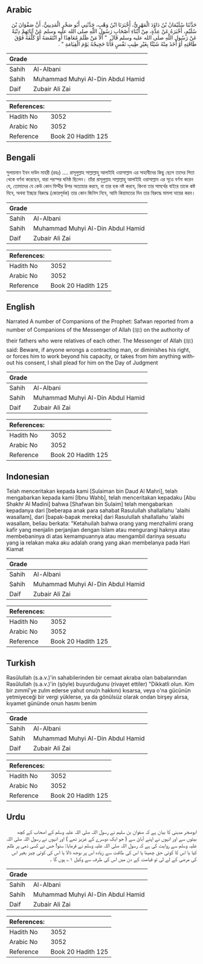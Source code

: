 ## Arabic


<div dir="rtl" lang="ar" style={{fontSize:'larger',backgroundColor:'#f8f9fa',padding:20}}>
حَدَّثَنَا سُلَيْمَانُ بْنُ دَاوُدَ الْمَهْرِيُّ، أَخْبَرَنَا ابْنُ وَهْبٍ، حَدَّثَنِي أَبُو صَخْرٍ الْمَدِينِيُّ، أَنَّ صَفْوَانَ بْنَ سُلَيْمٍ، أَخْبَرَهُ عَنْ عِدَّةٍ، مِنْ أَبْنَاءِ أَصْحَابِ رَسُولِ اللَّهِ صلى الله عليه وسلم عَنْ آبَائِهِمْ دِنْيَةً عَنْ رَسُولِ اللَّهِ صلى الله عليه وسلم قَالَ ‏ "‏ أَلاَ مَنْ ظَلَمَ مُعَاهِدًا أَوِ انْتَقَصَهُ أَوْ كَلَّفَهُ فَوْقَ طَاقَتِهِ أَوْ أَخَذَ مِنْهُ شَيْئًا بِغَيْرِ طِيبِ نَفْسٍ فَأَنَا حَجِيجُهُ يَوْمَ الْقِيَامَةِ ‏"‏ ‏.‏
</div>
<div style={{backgroundColor:'#f8f9fa',padding:20, marginBottom: 10}}><table> <thead> <tr> <th>Grade</th> <th></th> </tr> </thead> <tbody> <tr><td>Sahih</td><td>Al-Albani</td></tr><tr><td>Sahih</td><td>Muhammad Muhyi Al-Din Abdul Hamid</td></tr><tr><td>Daif</td><td>Zubair Ali Zai</td></tr></tbody></table><table> <thead> <tr> <th>References:</th> <th></th> </tr> </thead> <tbody><tr><td>Hadith No</td><td>3052</td></tr><tr><td>Arabic No</td><td>3052</td></tr><tr><td>Reference</td><td>Book 20 Hadith 125</td></tr></tbody></table></div>

## Bengali


<div dir="ltr" lang="bn" style={{fontSize:'larger',backgroundColor:'#f8f9fa',padding:20}}>
সুলায়মান ইবন দাউদ মাহরী (রহঃ) .... রাসূলুল্লাহ সাল্লাল্লাহু আলাইহি ওয়াসাল্লাম এর সাহাবীদের কিছু ছেলে তাদের পিতা থেকে বর্ণনা করেছেন, যারা পরস্পর ঘনিষ্ঠ ছিলেন। তাঁরা রাসূলুল্লাহ সাল্লাল্লাহু আলাইহি ওয়াসাল্লাম এর সূত্রে বর্ণনা করেন যে, তোমাদের যে কেউ কোন যিম্মীর উপর অত্যাচার করবে, বা তার হক নষ্ট করবে, কিংবা তার সামর্থের বাইরে তাকে কষ্ট দিবে, অথবা ইচ্ছার বিরুদ্ধে (জোরপূর্বক) তার কোন জিনিস নিবে, আমি কিয়ামতের দিন তার বিরুদ্ধে মামলা দায়ের করব।
</div>
<div style={{backgroundColor:'#f8f9fa',padding:20, marginBottom: 10}}><table> <thead> <tr> <th>Grade</th> <th></th> </tr> </thead> <tbody> <tr><td>Sahih</td><td>Al-Albani</td></tr><tr><td>Sahih</td><td>Muhammad Muhyi Al-Din Abdul Hamid</td></tr><tr><td>Daif</td><td>Zubair Ali Zai</td></tr></tbody></table><table> <thead> <tr> <th>References:</th> <th></th> </tr> </thead> <tbody><tr><td>Hadith No</td><td>3052</td></tr><tr><td>Arabic No</td><td>3052</td></tr><tr><td>Reference</td><td>Book 20 Hadith 125</td></tr></tbody></table></div>

## English


<div dir="ltr" lang="en" style={{fontSize:'larger',backgroundColor:'#f8f9fa',padding:20}}>
Narrated A number of Companions of the Prophet: Safwan reported from a number of Companions of the Messenger of Allah (ﷺ) on the authority of their fathers who were relatives of each other. The Messenger of Allah (ﷺ) said: Beware, if anyone wrongs a contracting man, or diminishes his right, or forces him to work beyond his capacity, or takes from him anything without his consent, I shall plead for him on the Day of Judgment
</div>
<div style={{backgroundColor:'#f8f9fa',padding:20, marginBottom: 10}}><table> <thead> <tr> <th>Grade</th> <th></th> </tr> </thead> <tbody> <tr><td>Sahih</td><td>Al-Albani</td></tr><tr><td>Sahih</td><td>Muhammad Muhyi Al-Din Abdul Hamid</td></tr><tr><td>Daif</td><td>Zubair Ali Zai</td></tr></tbody></table><table> <thead> <tr> <th>References:</th> <th></th> </tr> </thead> <tbody><tr><td>Hadith No</td><td>3052</td></tr><tr><td>Arabic No</td><td>3052</td></tr><tr><td>Reference</td><td>Book 20 Hadith 125</td></tr></tbody></table></div>

## Indonesian


<div dir="ltr" lang="id" style={{fontSize:'larger',backgroundColor:'#f8f9fa',padding:20}}>
Telah menceritakan kepada kami [Sulaiman bin Daud Al Mahri], telah mengabarkan kepada kami [Ibnu Wahb], telah menceritakan kepadaku [Abu Shakhr Al Madini] bahwa [Shafwan bin Sulaim] telah mengabarkan kepadanya dari [beberapa anak para sahabat Rasulullah shallallahu 'alaihi wasallam], dari [bapak-bapak mereka] dari Rasulullah shallallahu 'alaihi wasallam, beliau berkata: "Ketahuilah bahwa orang yang menzhalimi orang kafir yang menjalin perjanjian dengan Islam atau mengurangi haknya atau membebaninya di atas kemampuannya atau mengambil darinya sesuatu yang ia relakan maka aku adalah orang yang akan membelanya pada Hari Kiamat
</div>
<div style={{backgroundColor:'#f8f9fa',padding:20, marginBottom: 10}}><table> <thead> <tr> <th>Grade</th> <th></th> </tr> </thead> <tbody> <tr><td>Sahih</td><td>Al-Albani</td></tr><tr><td>Sahih</td><td>Muhammad Muhyi Al-Din Abdul Hamid</td></tr><tr><td>Daif</td><td>Zubair Ali Zai</td></tr></tbody></table><table> <thead> <tr> <th>References:</th> <th></th> </tr> </thead> <tbody><tr><td>Hadith No</td><td>3052</td></tr><tr><td>Arabic No</td><td>3052</td></tr><tr><td>Reference</td><td>Book 20 Hadith 125</td></tr></tbody></table></div>

## Turkish


<div dir="ltr" lang="tr" style={{fontSize:'larger',backgroundColor:'#f8f9fa',padding:20}}>
Rasûlullah (s.a.v.)'in sahabilerinden bir cemaat akraba olan babalarından Rasûlullah (s.a.v.)'in (şöyle) buyurduğunu (rivayet ettiler) "Dikkatli olun. Kim bir zımmî'ye zulm ederse yahut onu(n hakkını) kısarsa, veya o'na gücünün yetmiyeceği bir vergi yüklerse, ya da gönülsüz olarak ondan birşey alırsa, kıyamet gününde onun hasmı benim
</div>
<div style={{backgroundColor:'#f8f9fa',padding:20, marginBottom: 10}}><table> <thead> <tr> <th>Grade</th> <th></th> </tr> </thead> <tbody> <tr><td>Sahih</td><td>Al-Albani</td></tr><tr><td>Sahih</td><td>Muhammad Muhyi Al-Din Abdul Hamid</td></tr><tr><td>Daif</td><td>Zubair Ali Zai</td></tr></tbody></table><table> <thead> <tr> <th>References:</th> <th></th> </tr> </thead> <tbody><tr><td>Hadith No</td><td>3052</td></tr><tr><td>Arabic No</td><td>3052</td></tr><tr><td>Reference</td><td>Book 20 Hadith 125</td></tr></tbody></table></div>

## Urdu


<div dir="rtl" lang="ur" style={{fontSize:'larger',backgroundColor:'#f8f9fa',padding:20}}>
ابوصخر مدینی کا بیان ہے کہ صفوان بن سلیم نے رسول اللہ صلی اللہ علیہ وسلم کے اصحاب کے کچھ بیٹوں سے اور انہوں نے اپنے آبائ سے ( جو ایک دوسرے کے عزیز تھے ) اور انہوں نے رسول اللہ صلی اللہ علیہ وسلم سے روایت کی ہے کہ رسول اللہ صلی اللہ علیہ وسلم نے فرمایا: سنو! جس نے کسی ذمی پر ظلم کیا یا اس کا کوئی حق چھینا یا اس کی طاقت سے زیادہ اس پر بوجھ ڈالا یا اس کی کوئی چیز بغیر اس کی مرضی کے لے لی تو قیامت کے دن میں اس کی طرف سے وکیل ۱؎ ہوں گا ۔
</div>
<div style={{backgroundColor:'#f8f9fa',padding:20, marginBottom: 10}}><table> <thead> <tr> <th>Grade</th> <th></th> </tr> </thead> <tbody> <tr><td>Sahih</td><td>Al-Albani</td></tr><tr><td>Sahih</td><td>Muhammad Muhyi Al-Din Abdul Hamid</td></tr><tr><td>Daif</td><td>Zubair Ali Zai</td></tr></tbody></table><table> <thead> <tr> <th>References:</th> <th></th> </tr> </thead> <tbody><tr><td>Hadith No</td><td>3052</td></tr><tr><td>Arabic No</td><td>3052</td></tr><tr><td>Reference</td><td>Book 20 Hadith 125</td></tr></tbody></table></div>